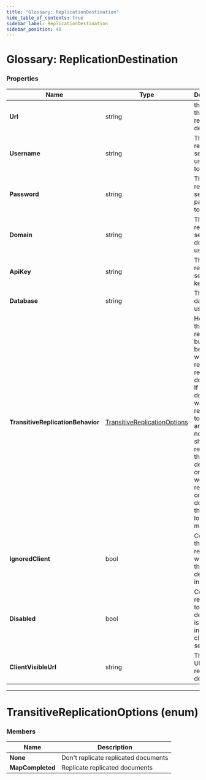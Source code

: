 ```yaml
---
title: "Glossary: ReplicationDestination"
hide_table_of_contents: true
sidebar_label: ReplicationDestination
sidebar_position: 48
---
```



# Glossary: ReplicationDestination

### Properties

| Name | Type | Description |
| ------------- | ------------- | ----- |
| **Url** | string | the URL of the replication destination |
| **Username** | string | The replication server username to use |
| **Password** | string | The replication server password to use |
| **Domain** | string | The replication server domain to use |
| **ApiKey** | string | The replication server api key to use |
| **Database** | string | The database to use |
| **TransitiveReplicationBehavior** | [TransitiveReplicationOptions](../glossary/replication-destination.mdx#transitivereplicationoptions-enum) |  How should the replication bundle behave with respect to replicated documents. If a document was replicated to us from another node, should we replicate that to this destination, or should we replicate only documents that were locally modified. |
| **IgnoredClient** | bool | Controls if the replication will ignore this destination in the client |
| **Disabled** | bool | Controls if replication to this destination is disabled in both client and server. |
| **ClientVisibleUrl** | string | The Client URL of the replication destination |

---

# TransitiveReplicationOptions (enum)

### Members

| Name | Description |
| ---- | ----- |
| **None** |  Don't replicate replicated documents |
| **MapCompleted** | Replicate replicated documents |

